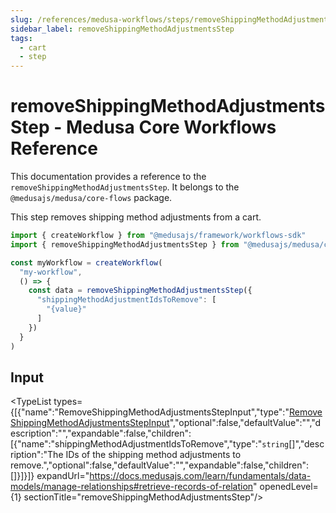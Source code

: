 ```yaml
---
slug: /references/medusa-workflows/steps/removeShippingMethodAdjustmentsStep
sidebar_label: removeShippingMethodAdjustmentsStep
tags:
  - cart
  - step
---
```



# removeShippingMethodAdjustmentsStep - Medusa Core Workflows Reference

This documentation provides a reference to the `removeShippingMethodAdjustmentsStep`. It belongs to the `@medusajs/medusa/core-flows` package.

This step removes shipping method adjustments from a cart.

```ts title="src/workflows/my-workflow.ts"
import { createWorkflow } from "@medusajs/framework/workflows-sdk"
import { removeShippingMethodAdjustmentsStep } from "@medusajs/medusa/core-flows"

const myWorkflow = createWorkflow(
  "my-workflow",
  () => {
    const data = removeShippingMethodAdjustmentsStep({
      "shippingMethodAdjustmentIdsToRemove": [
        "{value}"
      ]
    })
  }
)
```
  

## Input

<TypeList types={[{"name":"RemoveShippingMethodAdjustmentsStepInput","type":"[RemoveShippingMethodAdjustmentsStepInput](../../../../interfaces/core_flows.RemoveShippingMethodAdjustmentsStepInput/page.mdx)","optional":false,"defaultValue":"","description":"","expandable":false,"children":[{"name":"shippingMethodAdjustmentIdsToRemove","type":"`string`[]","description":"The IDs of the shipping method adjustments to remove.","optional":false,"defaultValue":"","expandable":false,"children":[]}]}]} expandUrl="https://docs.medusajs.com/learn/fundamentals/data-models/manage-relationships#retrieve-records-of-relation" openedLevel={1} sectionTitle="removeShippingMethodAdjustmentsStep"/>
